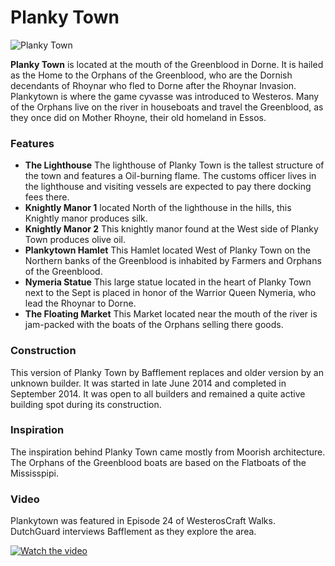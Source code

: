

# Planky Town

<Image
  src="https://cdn.sanity.io/images/1as7cn02/production/12600c9d4efd4ad070f2a0d9ed72305ccaab8b7c-1564x817.png?w=976&h=350&fit=crop&crop=center&auto=format"
  alt="Planky Town"
  width={976}
  height={350}
/>

<ProjectDetails
  floatRight
  region="Dorne"
  house="House Martell"
  type="Town"
  status="Completed"
  warp="/warp plankytown"
  projectLead="Bafflement"
  dateStarted="June 30, 2014"
  dateCompleted="June 30, 2014"
/>

**Planky Town** is located at the mouth of the Greenblood in Dorne. It is hailed as the Home to the Orphans of the Greenblood, who are the Dornish decendants of Rhoynar who fled to Dorne after the Rhoynar Invasion. Plankytown is where the game cyvasse was introduced to Westeros. Many of the Orphans live on the river in houseboats and travel the Greenblood, as they once did on Mother Rhoyne, their old homeland in Essos.

### Features

- **The Lighthouse** The lighthouse of Planky Town is the tallest structure of the town and features a Oil-burning flame. The customs officer lives in the lighthouse and visiting vessels are expected to pay there docking fees there.
- **Knightly Manor 1** located North of the lighthouse in the hills, this Knightly manor produces silk.
- **Knightly Manor 2** This knightly manor found at the West side of Planky Town produces olive oil.
- **Plankytown Hamlet** This Hamlet located West of Planky Town on the Northern banks of the Greenblood is inhabited by Farmers and Orphans of the Greenblood.
- **Nymeria Statue** This large statue located in the heart of Planky Town next to the Sept is placed in honor of the Warrior Queen Nymeria, who lead the Rhoynar to Dorne.
- **The Floating Market** This Market located near the mouth of the river is jam-packed with the boats of the Orphans selling there goods.

### Construction

This version of Planky Town by Bafflement replaces and older version by an unknown builder. It was started in late June 2014 and completed in September 2014. It was open to all builders and remained a quite active building spot during its construction.

### Inspiration

The inspiration behind Planky Town came mostly from Moorish architecture. The Orphans of the Greenblood boats are based on the Flatboats of the Mississpipi.

### Video

Plankytown was featured in Episode 24 of WesterosCraft Walks. DutchGuard interviews Bafflement as they explore the area.

[![Watch the video](https://img.youtube.com/vi/UhZ25T_TsIQ/0.jpg)](https://www.youtube.com/embed/UhZ25T_TsIQ)
